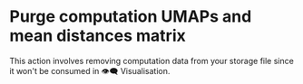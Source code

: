 
# Purge computation UMAPs and mean distances matrix

This action involves removing computation data from your <StorageIcon />
storage file since it won't be consumed in 👁️‍🗨️ Visualisation.
